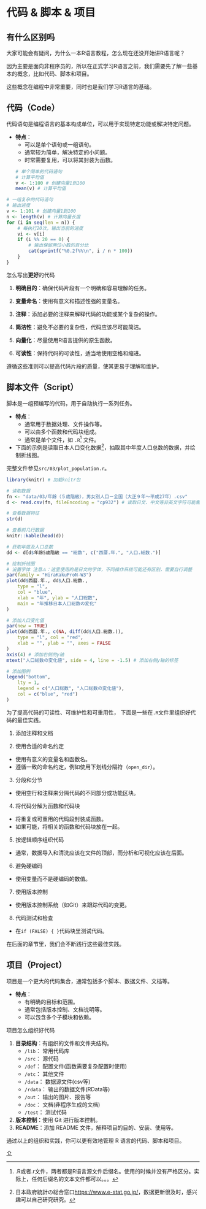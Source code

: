 # 代码 & 脚本 & 项目

<a name="header"></a>

## 有什么区别吗
大家可能会有疑问，为什么一本R语言教程，怎么现在还没开始讲R语言呢？

因为主要是面向非程序员的，所以在正式学习R语言之前，我们需要先了解一些基本的概念，比如代码、脚本和项目。

这些概念在编程中非常重要，同时也是我们学习R语言的基础。


## 代码（Code）

代码语句是编程语言的基本构成单位，可以用于实现特定功能或解决特定问题。

* **特点**：
    + 可以是单个语句或一组语句。
    + 通常较为简单，解决特定的小问题。
    + 时常需要复用，可以将其封装为函数。
```r
# 单个简单的代码语句
# 计算平均值
v <- 1:100 # 创建向量1到100
mean(v) # 计算平均值
```

```r
# 一组复杂的代码语句
# 输出进度
v <- 1:101 # 创建向量1到100
n <- length(v) # 计算向量长度
for (i in seq(len = n)) {
    # 每执行20次，输出当前的进度
    vi <- v[i]
    if (i %% 20 == 0) {
        # 输出保留两位小数的百分比
        cat(sprintf("%0.2f%%\n", i / n * 100))
    }
}
```

:::{.callout-tip}
怎么写出**更好**的代码
:::

1. **明确目的**：确保代码片段有一个明确和容易理解的任务。
  
2. **变量命名**：使用有意义和描述性强的变量名。

3. **注释**：添加必要的注释来解释代码的功能或某个复杂的操作。

4. **简洁性**：避免不必要的复杂性，代码应该尽可能简洁。

5. **向量化**：尽量使用R语言提供的原生函数。

6. **可读性**：保持代码的可读性，适当地使用空格和缩进。

遵循这些准则可以提高代码片段的质量，使其更易于理解和维护。

## 脚本文件（Script）

脚本是一组预编写的代码，用于自动执行一系列任务。

- **特点**：
  - 通常用于数据处理、文件操作等。
  - 可以由多个函数和代码块组成。
  - 通常是单个文件，如 `.R`^[.R或者.r文件，两者都是R语言源文件后缀名。使用的时候并没有严格区分。实际上，任何后缀名的文本文件都可以。。。] 文件。

* 下面的示例是读取日本人口变化数据^[日本政府統計の総合窓口<https://www.e-stat.go.jp/>，数据更新很及时，感兴趣可以自己研究研究。]，抽取其中年度人口总数的数据，并绘制折线图。

:::{.callout-note}
完整文件参见`src/03/plot_population.r`。
:::

```r
library(knitr) # 加载knitr包

# 读取数据
fn <- "data/03/年齢（５歳階級），男女別人口－全国（大正９年～平成27年）.csv"
d <- read.csv(fn, fileEncoding = "cp932") # 读取日文、中文等非英文字符可能需要指定编码
```

```r
# 查看数据特征
str(d)
```

```r
# 查看前几行数据
knitr::kable(head(d))
```

```r
# 获取年度及人口总数
dd <- d[d$年齢5歳階級 == "総数", c("西暦.年.", "人口.総数.")]
```

```r
# 绘制折线图
# 设置字体 注意⚠️：这里使用的是日文的字体，不同操作系统可能还有区别，需要自行调整
par(family = "HiraKakuProN-W3") 
plot(dd$西暦.年., dd$人口.総数.,
    type = "l",
    col = "blue",
    xlab = "年", ylab = "人口総数",
    main = "年推移日本人口総数の変化"
)

# 添加人口变化值
par(new = TRUE)
plot(dd$西暦.年., c(NA, diff(dd$人口.総数.)), 
    type = "l", col = "red",
    xlab = "", ylab = "", axes = FALSE
)
axis(4) # 添加右侧的y轴
mtext("人口総数の変化値", side = 4, line = -1.5) # 添加右侧y轴的标签

# 添加图例
legend("bottom",
    lty = 1,
    legend = c("人口総数", "人口総数の変化値"), 
    col = c("blue", "red")
)
```

:::{.callout-tip}
为了提高代码的可读性、可维护性和可重用性，
下面是一些在`.R`文件里组织好代码的最佳实践。
:::

(@) 添加注释和文档

(@) 使用合适的命名约定

- 使用有意义的变量名和函数名。
- 遵循一致的命名约定，例如使用下划线分隔符（`open_dir`）。

(@) 分段和分节

- 使用空行和注释来分隔代码的不同部分或功能区块。

(@) 将代码分解为函数和代码块

- 将重复或可重用的代码段封装成函数。
- 如果可能，将相关的函数和代码块放在一起。

(@) 按逻辑顺序组织代码

- 通常，数据导入和清洗应该在文件的顶部，而分析和可视化应该在后面。

(@) 避免硬编码

- 使用变量而不是硬编码的数值。

(@) 使用版本控制

- 使用版本控制系统（如Git）来跟踪代码的变更。

(@) 代码测试和检查
- 在`if (FALSE) { }`代码块里测试代码。

在后面的章节里，我们会不断践行这些最佳实践。

## 项目（Project）

项目是一个更大的代码集合，通常包括多个脚本、数据文件、文档等。

- **特点**：
  - 有明确的目标和范围。
  - 通常包括版本控制、文档说明等。
  - 可以包含多个子模块和依赖。

:::{.callout-important}
项目怎么组织好代码
:::

1. **目录结构**：有组织的文件和文件夹结构。
    - `/lib`：      常用代码库
    - `/src`：      源代码
    - `/def`：      配置文件(函数需要复杂配置时使用)
    - `/etc`：      其他文件
    - `/data`：     数据源文件(csv等)
    - `/rdata`：    输出的数据文件(RData等)
    - `/out`：      输出的图片、报告等
    - `/doc`：     文档(非程序生成的文档)
    - `/test`：    测试代码
2. **版本控制**：使用 Git 进行版本控制。
3. **README**：添加 README 文件，解释项目的目的、安装、使用等。

通过以上的组织和实践，你可以更有效地管理 R 语言的代码、脚本和项目。

[⇧](#header)